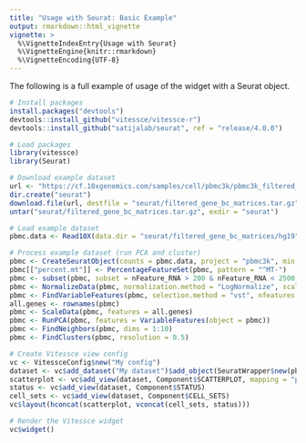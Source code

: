 ```yaml
---
title: "Usage with Seurat: Basic Example"
output: rmarkdown::html_vignette
vignette: >
  %\VignetteIndexEntry{Usage with Seurat}
  %\VignetteEngine{knitr::rmarkdown}
  %\VignetteEncoding{UTF-8}
---
```


The following is a full example of usage of the widget with a Seurat object.

```r
# Install packages
install.packages("devtools")
devtools::install_github("vitessce/vitessce-r")
devtools::install_github("satijalab/seurat", ref = "release/4.0.0")

# Load packages
library(vitessce)
library(Seurat)

# Download example dataset
url <- "https://cf.10xgenomics.com/samples/cell/pbmc3k/pbmc3k_filtered_gene_bc_matrices.tar.gz"
dir.create("seurat")
download.file(url, destfile = "seurat/filtered_gene_bc_matrices.tar.gz")
untar("seurat/filtered_gene_bc_matrices.tar.gz", exdir = "seurat")

# Load example dataset
pbmc.data <- Read10X(data.dir = "seurat/filtered_gene_bc_matrices/hg19")

# Process example dataset (run PCA and cluster)
pbmc <- CreateSeuratObject(counts = pbmc.data, project = "pbmc3k", min.cells = 3, min.features = 200)
pbmc[["percent.mt"]] <- PercentageFeatureSet(pbmc, pattern = "^MT-")
pbmc <- subset(pbmc, subset = nFeature_RNA > 200 & nFeature_RNA < 2500 & percent.mt < 5)
pbmc <- NormalizeData(pbmc, normalization.method = "LogNormalize", scale.factor = 10000)
pbmc <- FindVariableFeatures(pbmc, selection.method = "vst", nfeatures = 2000)
all.genes <- rownames(pbmc)
pbmc <- ScaleData(pbmc, features = all.genes)
pbmc <- RunPCA(pbmc, features = VariableFeatures(object = pbmc))
pbmc <- FindNeighbors(pbmc, dims = 1:10)
pbmc <- FindClusters(pbmc, resolution = 0.5)

# Create Vitessce view config
vc <- VitessceConfig$new("My config")
dataset <- vc$add_dataset("My dataset")$add_object(SeuratWrapper$new(pbmc, cell_set_meta_names = list("seurat_clusters")))
scatterplot <- vc$add_view(dataset, Component$SCATTERPLOT, mapping = "pca")
status <- vc$add_view(dataset, Component$STATUS)
cell_sets <- vc$add_view(dataset, Component$CELL_SETS)
vc$layout(hconcat(scatterplot, vconcat(cell_sets, status)))

# Render the Vitessce widget
vc$widget()
```




